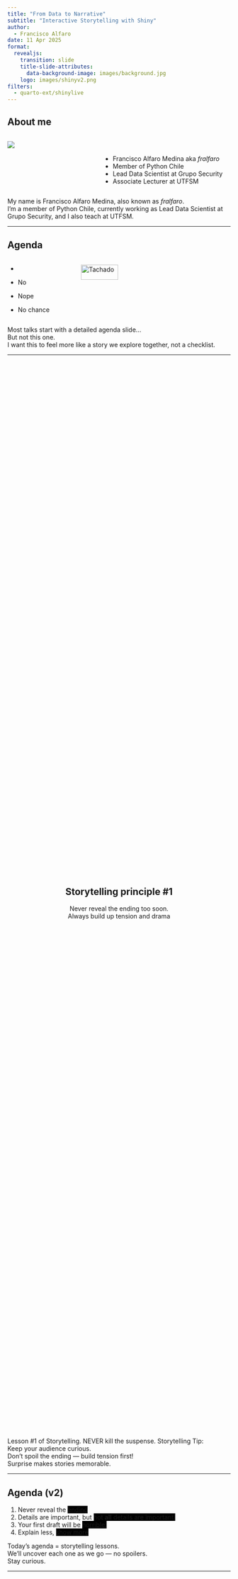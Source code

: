 ```yaml
---
title: "From Data to Narrative"
subtitle: "Interactive Storytelling with Shiny"
author: 
  - Francisco Alfaro
date: 11 Apr 2025
format: 
  revealjs:
    transition: slide
    title-slide-attributes: 
      data-background-image: images/background.jpg
    logo: images/shinyv2.png
filters:
  - quarto-ext/shinylive
---
```


## About me {background-image="images/background.jpg" background-opacity="0.25"}

::: columns
::: {.column width="40%"}
![](images/fralfaro.png){fig-align="center"}
:::

::: {.column width="60%"}
<br>

-   Francisco Alfaro Medina aka *fralfaro*
-   Member of Python Chile
-   Lead Data Scientist at Grupo Security\
-   Associate Lecturer at UTFSM
:::
:::

::: notes
My name is Francisco Alfaro Medina, also known as *fralfaro*.\
I'm a member of Python Chile, currently working as Lead Data Scientist at Grupo Security, and I also teach at UTFSM.
:::

------------------------------------------------------------------------

## Agenda {background-image="images/background.jpg" background-opacity="0.25"}

::: columns
::: {.column .incremental width="30%"}
-   

-   No

-   Nope

-   No chance
:::

::: {.column .fragment width="70%"}
<img src="images/neg.png" alt="Tachado" style="width: 50%; height: auto;"/>
:::
:::

::: notes
Most talks start with a detailed agenda slide...\
But not this one.\
I want this to feel more like a story we explore together, not a checklist.
:::

------------------------------------------------------------------------

##  {background-image="images/background.jpg" background-opacity="0.25"}

::: {style="display: flex; justify-content: center; align-items: center; height: 60vh; flex-direction: column; text-align: center;"}
::: callout-note
## Storytelling principle #1

Never reveal the ending too soon.\
[Always build up tension and drama]{.fragment}
:::
:::

::: notes
Lesson #1 of Storytelling. NEVER kill the suspense. Storytelling Tip:\
Keep your audience curious.\
Don’t spoil the ending — build tension first!\
Surprise makes stories memorable.
:::

------------------------------------------------------------------------

## Agenda (v2) {background-image="images/background.jpg" background-opacity="0.25"}

::: incremental
1.  Never reveal the [ending]{style="background-color:black;"}\
2.  Details are important, but [not **all** details are important.]{style="background-color:black;"}\
3.  Your first draft will be [horrible.]{style="background-color:black;"}\
4.  Explain less, [show more]{style="background-color:black;"}
:::

::: notes
Today’s agenda = storytelling lessons.\
We’ll uncover each one as we go — no spoilers.\
Stay curious.
:::

------------------------------------------------------------------------

##  {background-image="images/background_slides3.png" background-opacity="0.3"}

::: {style="display: flex; justify-content: center; align-items: center; height: 60vh; flex-direction: column; text-align: center;"}
[Storytelling]{style="font-size: 1em"}

[Why Storytelling?]{style="font-size: 1.5em"}
:::

::: notes
OK, so, why data storytelling?
:::

------------------------------------------------------------------------

## What is Storytelling? {background-image="images/background.jpg" background-opacity="0.25"}

::: columns
::: {.column width="50%"}
![](images/cave.jpg){fig-align="center" width="90%"}
:::

::: {.column .fragment width="50%"}
![](images/fire.jpg){fig-align="center" width="100%"}
:::
:::

. . .

::: {style="text-align: center; "}
🔥 **Stories** are the first human technology.
:::

::: notes
Stories are how humans share knowledge.\
It’s our oldest learning tool — built for memory, connection, and meaning.\
Use it well.
:::

------------------------------------------------------------------------

## Ohh, those hackable brains {background-image="images/background.jpg" background-opacity="0.25"}

<br>

::: columns
::: {.column width="50%"}
![](images/storytelling/sketplanation.png){fig-align="center" width="90%"}\
*Peak-End Rule*
:::

::: {.column .fragment width="50%"}
![](images/storytelling/got.jpg){fig-align="center" width="100%"}\
*Game of Thrones Rating, by Kelvin Neo*
:::
:::

::: notes
People remember peaks and endings.\
Strong emotions + a great finale = lasting impact.\
Plan your story with this in mind.
:::

------------------------------------------------------------------------

## Narrative {background-image="images/background.jpg" background-opacity="0.25"}

::: columns
::: {.column width="60%"}
<br><br> Use **Storytelling tricks** (narrative) to create presentations that will be **remembered** and make an **impact**
:::

::: {.column .fragment width="40%"}
![](images/emotions.png){fig-align="center"}
:::
:::

. . .

::: {style="text-align: center;"}
🎭 Emotions inspire action
:::

::: notes
Great ideas need great communication.\
Storytelling is your toolkit to move people.\
Facts inform — emotions inspire action.
:::

------------------------------------------------------------------------

## The best example {background-image="images/background.jpg" background-opacity="0.25"}

::: columns
::: {.column .fragment width="30%" fragment-index="1"}
![](images/storytelling/spotify1.png){fig-align="center"}
:::

::: {.column .center width="40%"}
<br><br> How to make millions of people share statistics on social media?
:::

::: {.column .fragment width="30%" fragment-index="1"}
![](images/storytelling/spotify2.png){fig-align="center"}
:::
:::

::: notes
Spotify Wrapped = storytelling with data.\
Not just stats — it’s *your* story.\
That’s why millions share it every year.
:::

------------------------------------------------------------------------

##  {background-image="images/background_slides3.png" background-opacity="0.3"}

::: {style="display: flex; justify-content: center; align-items: center; height: 60vh; flex-direction: column; text-align: center;"}
[Data Storytelling]{style="font-size: 1em"}

[Tool #1: Visualization]{style="font-size: 1.5em"}
:::

::: notes
So, let me tell you about how visualization and storytelling are related.
:::

------------------------------------------------------------------------

## Examples {background-image="images/background.jpg" background-opacity="0.25"}

::: columns
::: {.column width="50%"}
![](images/dst_before.png){fig-align="center"} *🔢 Don't share numbers*
:::

::: {.column .fragment width="50%"}
![](images/dst_after.png){fig-align="center"} *🪶 Share a story*
:::
:::

. . .

<br><br> [(C) Storytelling with Data, by Cole Nussbaumer Knaflic.]{style="font-size: 0.75em; color: gray"}

::: notes
Numbers inform.\
Stories connect.\
Show only what matters — everything else is noise.
:::

------------------------------------------------------------------------

##  {background-image="images/background.jpg" background-opacity="0.25"}

::: {style="display: flex; justify-content: center; align-items: center; height: 60vh; flex-direction: column; text-align: center;"}
::: callout-note
## Storytelling principle #2

Details matter, [but not **all** details are important.]{.fragment}
:::
:::

::: notes
Details guide attention.\
Show less — but better.\
Focus only on what moves the story forward.
:::

------------------------------------------------------------------------

## Best Charts for your Data {background-image="images/background.jpg" background-opacity="0.25"}

::: r-stack
<br>

![](images/storytelling/plot1.png){.fragment .fade-in-then-out fig-align="left"}

![](images/storytelling/plot2.png){.fragment fig-align="right"}
:::

. . .

[(C) Essential chart types for data visualization, by Atlassian.]{style="font-size: 0.75em; color: gray"}

::: notes
You don’t need fancy charts.\
Bar, scatter, box, heatmap, big text — that's 90% of data storytelling.\
Simple wins.
:::

------------------------------------------------------------------------

##  {background-image="images/background_slides3.png" background-opacity="0.3"}

::: {style="display: flex; justify-content: center; align-items: center; height: 60vh; flex-direction: column; text-align: center;"}
[Data Storytelling]{style="font-size: 1em"}

[Tool #2: AI]{style="font-size: 1.5em"}
:::

::: notes
AI won’t tell your story for you.\
But it will help you tell it better — faster, clearer, and more creative.
:::

------------------------------------------------------------------------

## Examples {background-image="images/background.jpg" background-opacity="0.25"}

<br>

::: columns
::: {.column width="50%"}
![](images/gh_before.png){fig-align="center"}
:::

::: {.column .fragment width="50%"}
![](images/gh_after.png){fig-align="center"}
:::
:::

. . .

::: {style="text-align: center;"}
🥱 1° version $<$ ... $<$ 😊 last version
:::

::: notes
First versions are never perfect.\
Draft → feedback → improve.\
Storytelling is an iterative process.
:::

------------------------------------------------------------------------

##  {background-image="images/background.jpg" background-opacity="0.25"}

::: {style="display: flex; justify-content: center; align-items: center; height: 60vh; flex-direction: column; text-align: center;"}
::: callout-note
## Storytelling principle #3

Your first draft will [**always** be horrible.]{.fragment}
:::
:::

::: notes
Bad first drafts are normal.\
Don’t aim for perfect — aim to start.\
Refining comes later.
:::

------------------------------------------------------------------------

## From Ideas to Impact... Faster with AI {background-image="images/background.jpg" background-opacity="0.25"}

::: columns
::: {.column .fragment width="60%"}
<br>

-   Faster structure, less effort\
-   Clearer stories, better impact\
-   Visuals in seconds\
-   More time for creativity
:::

::: {.column .fragment width="40%"}
![](images/ai/choice.jpeg){fig-align="center"}
:::
:::

::: notes
First drafts are messy — that’s normal.\
AI helps you go from idea → clarity → impact much faster.\
Less time stuck, more time creating.
:::

------------------------------------------------------------------------

## 💡Unlocking Creativity with AI Tools {background-image="images/background.jpg" background-opacity="0.25"}

::: columns
::: {.column .fragment width="60%"}
<br>

-   [ChatGPT (OpenAI)](https://openai.com/chatgpt/)
-   [Gemini (Google DeepMind)](https://deepmind.google/gemini/)
-   [Napkin AI](https://www.napkin.one/)
-   [Midjourney](https://www.midjourney.com/)
-   [Bolt](https://bolt.new/)
:::

::: {.column width="40%"}
<img src="images/ai/ai_images.png" alt="Asistentes Virtuales" style="width: 100%; border-radius: 10px;"/>
:::
:::

::: notes
AI tools = creative shortcuts.\
They help you write, visualize, and explore ideas faster.\
Use them as assistants — not replacements.
:::

------------------------------------------------------------------------

##  {background-image="images/background_slides3.png" background-opacity="0.3"}

::: {style="display: flex; justify-content: center; align-items: center; height: 60vh; flex-direction: column; text-align: center;"}
[Data Storytelling]{style="font-size: 1em"}

[Tool #3: Presentation]{style="font-size: 1.5em"}
:::

::: notes
Your story needs a stage.\
Presentation tools shape how people feel your message.\
Design it with care — it’s part of the story.
:::

------------------------------------------------------------------------

## Examples {background-image="images/background.jpg" background-opacity="0.25"}

::: panel-tabset
## Code

Let’s see how much code we need to say something as simple as:\
“Do you like this presentation?”

It may seem like a small question, but turning that into code requires defining categories, assigning values, choosing colors, and setting plot parameters.\
And that’s just to get a basic bar chart.

``` r
categories <- c("Yes", "No")
values <- c(75, 25)
colors <- c("lightblue", "salmon")
barplot(
  values, names.arg = categories, col = colors, 
  main = "😊 Do you like the presentation so far? 😊", cex.main = 0.9
)
```

## Plot

```r
categories <- c("Yes", "No")
values <- c(75, 25)
colors <- c("lightblue", "salmon")
barplot(values, names.arg = categories, col = colors, main = "😊 Do you like the presentation so far? 😊", cex.main = 0.9)
```
:::

------------------------------------------------------------------------

##  {background-image="images/background.jpg" background-opacity="0.25"}

::: {style="display: flex; justify-content: center; align-items: center; height: 60vh; flex-direction: column; text-align: center;"}
::: callout-note
## Storytelling principle #4

[Explain less]{style="color: red"}, [show more.]{.fragment style="color: green"}
:::
:::

::: notes
Sometimes we write too much...\
When a simple image or chart says it all — faster and clearer.\
Remember: Show, don’t tell.
:::

------------------------------------------------------------------------

## 📝 Quarto (+ Extensions) {background-image="images/background.jpg" background-opacity="0.25"}

::: columns
::: {.column .fragment width="60%"}
<br><br>

[Quarto](https://quarto.org/) is an open system for scientific publications with markdown and interactive code (Python/R).

<br>

> 🔧 Need more power? Use [Extensions](https://quarto.org/docs/extensions/)
:::

::: {.column width="40%"}
![](images/quarto/quarto2.png)
:::
:::

::: notes
Quarto makes it easy to write, code, and share.\
Clean documents by default — more powerful with extensions.\
One tool for writing, coding, and presenting.
:::

------------------------------------------------------------------------

##  {background-image="images/background.jpg" background-opacity="0.25"}

::: columns
::: {.column width="40%"}
[Código: example.qmd]{style="font-size: 0.5em; color: gray"}

```         
---
title: "Habits"
author: "John Doe"
format:
  revealjs:
    transition: fade
    theme: black
    toc: true
    center: true
---

## Getting up

- Turn off alarm
- Get out of bed

---

## Going to sleep 
::: { .incremental }

- Get in bed
- Count sheep

:::
```
:::

::: {.column width="60%"}
[Slides: example.html]{style="font-size: 0.5em; color: gray"}

```{=html}
<iframe width=600 height=400 src="images/quarto/quarto_min.html"></iframe>
```
:::
:::

::: notes
Write once in Quarto — export everywhere.\
Same file, clean code, beautiful slides.\
Focus on content, let Quarto handle the rest.
:::

------------------------------------------------------------------------

## 🌐 Quarto WebR {background-image="images/background.jpg" background-opacity="0.25"}

::: columns
::: {.column width="60%"}
<br>

1.  [WebR](https://docs.r-wasm.org/webr/latest/): Run R code in the browser, no installation required.

    ``` bash
    # To install WebR in your environment
    remotes::install_github("attiyap/WebR")
    ```

2.  [Pyodide](https://quarto.thecoatlessprofessor.com/pyodide/): Same, but for Python.

    ``` bash
    # To install Pyodide
    pip install pyodide
    ```
:::

::: {.column width="40%"}
![](images/quarto/webr.png)
:::
:::

::: notes
WebR and Pyodide run code directly in the browser.\
No setup, no installs — just share and run.\
Perfect for teaching, demos, and interactive content.
:::

------------------------------------------------------------------------

## Example {background-image="images/background.jpg" background-opacity="0.25"}

```webr-r
categories <- c("Yes", "No")
values <- c(75, 25)
colors <- c("lightblue", "salmon")
par(mfrow = c(1, 1), mar = c(7, 4, 1, 1),  oma = c(1, 6, 1, 1)   )
barplot(values, names.arg = categories, col = colors, main = "😊 Do you like the presentation so far? 😊", cex.main = 0.9)
```

::: notes
This is a live R example.

Why run it live?

Because people learn better when they see and try.\
No setup, no install — just code and results.\
That’s the power of WebR.
:::

------------------------------------------------------------------------

## Shiny {background-image="images/background.jpg" background-opacity="0.25"}

::: columns
::: {.column width="60%"}
<br><br>

[Shiny](https://shiny.posit.co/) is an R package that allows you to easily create interactive web applications using R (also available for Python).
:::

::: {.column width="40%"}
![](images/quarto/shiny.png)
:::
:::

::: notes
Shiny lets you turn R code into interactive apps.\
Great for dashboards, reports, and data exploration.\
No web dev skills needed.
:::

------------------------------------------------------------------------

## Shiny {background-image="images/background.jpg" background-opacity="0.25"}

<br>

![](https://shiny.posit.co/r/articles/improve/debugging/kmeans-showcase.gif){width="80%"}

::: notes
Shiny apps let people interact with your data.\
Change inputs — see results instantly.\
Perfect for exploring and communicating insights.
:::

------------------------------------------------------------------------

## 🌐 Quarto Shinylive {background-image="images/background.jpg" background-opacity="0.25"}

::: columns
::: {.column .fragment width="60%"}
<br>

-   Deploy **Shiny** apps that run 100% in the browser — with **Python** & **R** (via WebAssembly).
-   No servers. No setup. Just code & run.
:::

::: {.column width="40%"}
![](images/quarto/shinylive.png)
:::
:::

. . .

<br>

::: {style="text-align: center; font-size: 1.2em;"}
Stay in your presentation.\
Stay in the flow. 🎯
:::

::: notes
Shinylive runs Shiny apps fully in the browser.

No servers, no install — just share and interact.

Great for live demos without breaking the flow.
:::

------------------------------------------------------------------------

## Quarto & Shiny {background-image="images/background.jpg" background-opacity="0.25"}

```shinylive-python
#| standalone: true
#| viewerHeight: 550

from shiny import App, ui, render, reactive
import matplotlib.pyplot as plt
import io
import base64

# Function to generate the plot dynamically based on input values
def create_plot(yes_value, no_value):
    categories = ['Yes', 'No']
    values = [yes_value, no_value]

    fig, ax = plt.subplots(figsize=(10, 3))
    ax.bar(categories, values, color=['lightblue', 'salmon'])
    ax.set_title('😊 Do you like the presentation so far? 😊')

    # Convert the image to base64 for display in Shiny
    buf = io.BytesIO()
    plt.savefig(buf, format="png")
    plt.close(fig)
    buf.seek(0)
    encoded_image = base64.b64encode(buf.getvalue()).decode()
    return f'<img src="data:image/png;base64,{encoded_image}" style="max-width:100%;">'

# UI definition
app_ui = ui.page_fluid(
    ui.h2("Interactive Survey"),
    
    # Sliders to change values dynamically
    ui.input_slider("yes_value", "Yes responses:", min=0, max=50, value=20),
    ui.input_slider("no_value", "No responses:", min=0, max=50, value=10),
    
    # Output area for the plot
    ui.output_ui("plot_output")
)

# Server function
def server(input, output, session):
    @output
    @render.ui
    def plot_output():
        return ui.HTML(create_plot(input.yes_value(), input.no_value()))

# Create the Shiny app
app = App(app_ui, server)

```

::: notes
This is a full Shiny app — running in the browser.

Change values → update plot instantly.

Great for interactive presentations, surveys, or dashboards — without leaving the slides.
:::

------------------------------------------------------------------------

## 🔗 Useful Links {background-image="images/background.jpg" background-opacity="0.25"}

::: columns
::: {.column .incremental width="60%"}
<br>

-   🎥 **YouTube Videos**:
    -   [Reproducible Data Science: WebR + Shinylive](https://www.youtube.com/watch?v=dummy_link)
    -   [George Stagg \| Posit](https://github.com/georgestagg)
-   📖 **More about webR and Shinylive**:
    -   [WebR Documentation](https://docs.r-wasm.org/webr/v0.3.2/)
    -   [Shinylive Documentation](https://quarto-ext.github.io/shinylive/)
:::

::: {.column width="40%"}
<br> ![](images/quarto/rwasm.png)
:::
:::

::: notes
If you want to go deeper — here are great resources.

Videos, docs, and examples to explore WebR and Shinylive on your own.

Learn by doing!
:::

------------------------------------------------------------------------

## Agenda (v2) {background-image="images/background.jpg" background-opacity="0.25"}

::: incremental
1.  Never reveal the [**ending**]{.fragment style="color:grey;"}\
2.  Details are important, but [not **all** details are important]{.fragment style="color:grey;"}\
3.  Your first draft will be [**horrible**]{.fragment style="color:grey;"}\
4.  Explain less, [**show more**]{.fragment style="color:grey;"}
:::

::: notes
A mysterious agenda — like a good story.

Now you’ve seen how each point connects.

Simple rules to tell better stories with data.
:::

------------------------------------------------------------------------

## 🎉 Thank You for Participating! {background-image="images/background.jpg" background-opacity="0.25"}

::: columns
::: {.column width="50%"}
<br>

❓ Questions?

👏 Fill out the [survey](https://forms.gle/roKy9m8pfSANAkHJ8)

🥳 Thank You Again!
:::

::: {.column width="50%" align="center"}
![](images/qr_shinyconf.png){width="400"}
:::
:::

> ✨ Shine On with Shiny! ([www.shinyconf.com](https://www.shinyconf.com/))

::: notes
Thank you so much for being here!

Feel free to ask questions — and please fill out the survey.

Let’s keep learning and creating great stories with data.\
See you next time!
:::

```{=html}
<style>
/* Ajusta el tamaño del título y subtítulo */
.reveal .slides h1 {
  font-size: 2em; /* Tamaño más pequeño para el título */
}

.reveal .slides h2 {
  font-size: 1.5em; /* Tamaño más pequeño para el subtítulo */
}

/* Ajusta el tamaño del texto en los párrafos */
.reveal .slides p {
  font-size: 0.8em; /* Texto más pequeño */
}

/* Ajusta el tamaño de las tablas */
.reveal .slides table {
  font-size: 0.8em; /* Tamaño de fuente más pequeño en las tablas */
  width: 90%; /* Ajusta el ancho de la tabla */
  margin: 0 auto; /* Centra la tabla */
}

/* Ajusta el tamaño de los bullets */
.reveal .slides ul {
  font-size: 0.8em; /* Tamaño de fuente más pequeño en los bullets */

}

.reveal .slide-logo {
   max-height: 3em !important;
}


</style>
```